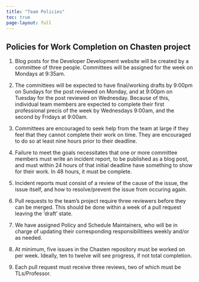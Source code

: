 ```yaml
---
title: "Team Policies"
toc: true
page-layout: full
---
```


## Policies for Work Completion on Chasten project

1. Blog posts for the Developer Development website will be created by a committee
of three people. Committees will be assigned for the week on Mondays at 9:35am.

2. The committees will be expected to have final/working drafts by 9:00pm on
Sundays for the post reviewed on Monday, and at 9:00pm on Tuesday for the post
reviewed on Wednesday. Because of this, individual team members are expected to
complete their first professional precis of the week by Wednesdays 9:00am, and
the second by Fridays at 9:00am. 

3. Committees are encouraged to seek help from the team at large if they feel
that they cannot complete their work on time. They are encouraged to do so at
least nine hours prior to their deadline.

4. Failure to meet the goals necessitates that one or more committee members
must write an incident report, to be published as a blog post, and must within
24 hours of that initial deadline have something to show for their work. In 48
hours, it must be complete.

5. Incident reports must consist of a review of the cause of the issue, the issue
itself, and how to resolve/prevent the issue from occuring again.

6. Pull requests to the team's project require three reviewers before they can
be merged. This should be done within a week of a pull request leaving the
'draft' state.

7. We have assigned Policy and Schedule Maintainers, who will be in charge of
updating their corresponding responsibilitiees weekly and/or as needed.

8. At minimum, five issues in the Chasten repository must be worked on per week.
Ideally, ten to twelve will see progress, if not total completion.

9. Each pull request must receive three reviews, two of which must be
TLs/Professor.
